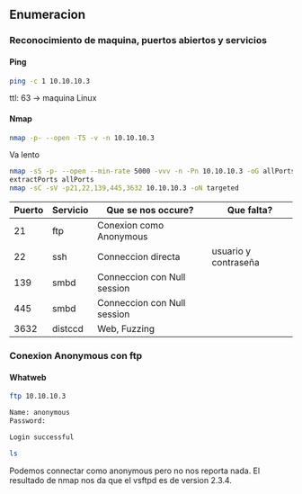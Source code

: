 ## Enumeracion {-}

### Reconocimiento de maquina, puertos abiertos y servicios {-} 

#### Ping {-}

```bash
ping -c 1 10.10.10.3
```
ttl: 63 -> maquina Linux

#### Nmap {-}

```bash
nmap -p- --open -T5 -v -n 10.10.10.3
```

Va lento

```bash
nmap -sS -p- --open --min-rate 5000 -vvv -n -Pn 10.10.10.3 -oG allPorts 
extractPorts allPorts
nmap -sC -sV -p21,22,139,445,3632 10.10.10.3 -oN targeted
```


| Puerto | Servicio | Que se nos occure?          | Que falta?           |
| ------ | -------- | --------------------------- | -------------------- |
| 21     | ftp      | Conexion como Anonymous     |                      |
| 22     | ssh      | Conneccion directa          | usuario y contraseña |
| 139    | smbd     | Conneccion con Null session |                      |
| 445    | smbd     | Conneccion con Null session |                      |
| 3632   | distccd  | Web, Fuzzing                |                      |



### Conexion Anonymous con ftp {-}

#### Whatweb {-}

```bash
ftp 10.10.10.3

Name: anonymous
Password: 

Login successful

ls
```

Podemos connectar como anonymous pero no nos reporta nada. El resultado de nmap nos da que el vsftpd es de version 2.3.4.


